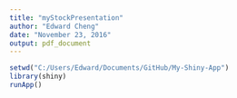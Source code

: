 ```yaml
---
title: "myStockPresentation"
author: "Edward Cheng"
date: "November 23, 2016"
output: pdf_document
---
```


```r
setwd("C:/Users/Edward/Documents/GitHub/My-Shiny-App")
library(shiny)
runApp()
```